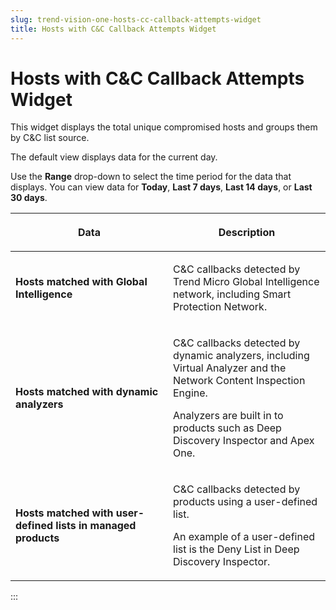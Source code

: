 ```yaml
---
slug: trend-vision-one-hosts-cc-callback-attempts-widget
title: Hosts with C&C Callback Attempts Widget
---
```

# Hosts with C&C Callback Attempts Widget

This widget displays the total unique compromised hosts and groups them by C&C list source.

The default view displays data for the current day.

Use the **Range** drop-down to select the time period for the data that displays. You can view data for **Today**, **Last 7 days**, **Last 14 days**, or **Last 30 days**.

<table>
<colgroup>
<col style="width: 50%" />
<col style="width: 50%" />
</colgroup>
<thead>
<tr>
<th><p>Data</p></th>
<th><p>Description</p></th>
</tr>
</thead>
<tbody>
<tr>
<td><p><strong>Hosts matched with Global Intelligence</strong></p></td>
<td><p>C&amp;C callbacks detected by Trend Micro Global Intelligence network, including Smart Protection Network.</p></td>
</tr>
<tr>
<td><p><strong>Hosts matched with dynamic analyzers</strong></p></td>
<td><p>C&amp;C callbacks detected by dynamic analyzers, including Virtual Analyzer and the Network Content Inspection Engine.</p>
<p>Analyzers are built in to products such as Deep Discovery Inspector and Apex One.</p></td>
</tr>
<tr>
<td><p><strong>Hosts matched with user-defined lists in managed products</strong></p></td>
<td><p>C&amp;C callbacks detected by products using a user-defined list.</p>
<p>An example of a user-defined list is the Deny List in Deep Discovery Inspector.</p></td>
</tr>
</tbody>
</table>
:::
